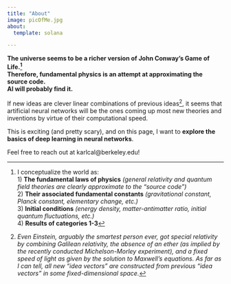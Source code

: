 ```yaml
---
title: "About"
image: picOfMe.jpg
about:
  template: solana

---
```


**The universe seems to be a richer version of John Conway’s Game of Life.[^1]**  
**Therefore, fundamental physics is an attempt at approximating the source code.**  
**AI will probably find it.**  

If new ideas are clever linear combinations of previous ideas[^2], it seems that artificial neural networks will be the ones coming up most new theories and inventions by virtue of their computational speed.  

This is exciting (and pretty scary), and on this page, I want to **explore the basics of deep learning in neural networks**. 

Feel free to reach out at karlcal@berkeley.edu! 


[^1]: I conceptualize the world as:  
1) **The fundamental laws of physics** *(general relativity and quantum field theories are clearly approximate to the "source code")*  
2) **Their associated fundamental constants** *(gravitational constant, Planck constant, elementary change, etc.)*  
3) **Initial conditions** *(energy density, matter-antimatter ratio, initial quantum fluctuations, etc.)*  
4) **Results of categories 1-3**  


[^2]: *Even Einstein, arguably the smartest person ever, got special relativity by combining Galilean relativity, the absence of an ether (as implied by the recently conducted Michelson-Morley experiment), and a fixed speed of light as given by the solution to Maxwell's equations. 
As far as I can tell, all new "idea vectors" are constructed from previous "idea vectors" in some fixed-dimensional space.*  

